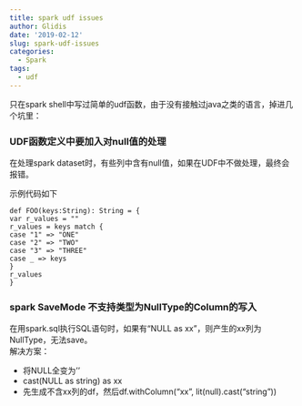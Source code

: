 ```yaml
---
title: spark udf issues
author: Glidis
date: '2019-02-12'
slug: spark-udf-issues
categories:
  - Spark
tags: 
  - udf
---
```


只在spark shell中写过简单的udf函数，由于没有接触过java之类的语言，掉进几个坑里：

### UDF函数定义中要加入对null值的处理

在处理spark dataset时，有些列中含有null值，如果在UDF中不做处理，最终会报错。

示例代码如下

```
def FOO(keys:String): String = {
var r_values = ""
r_values = keys match {
case "1" => "ONE"
case "2" => "TWO"
case "3" => "THREE"
case _ => keys
}
r_values
}
```
### spark SaveMode 不支持类型为NullType的Column的写入

在用spark.sql执行SQL语句时，如果有“NULL as xx”，则产生的xx列为NullType，无法save。  
解决方案： 

  - 将NULL全变为''  
  - cast(NULL as string) as xx  
  - 先生成不含xx列的df，然后df.withColumn("xx", lit(null).cast("string"))

